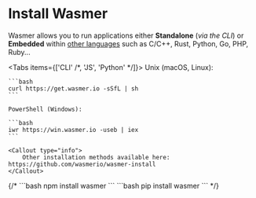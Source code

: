 # Install Wasmer


Wasmer allows you to run applications either **Standalone** (_via the CLI_) or **Embedded** within [other languages](./#wasmer-language-integrations) such as C/C++, Rust, Python, Go, PHP, Ruby...

<Tabs items={['CLI' /*, 'JS', 'Python' */]}>
  <Tab>
    Unix (macOS, Linux):

    ```bash
    curl https://get.wasmer.io -sSfL | sh
    ```

    PowerShell (Windows):

    ```bash
    iwr https://win.wasmer.io -useb | iex
    ```

    <Callout type="info">
        Other installation methods available here: https://github.com/wasmerio/wasmer-install
    </Callout>

  </Tab>
  {/* <Tab>
    ```bash
    npm install wasmer
    ```
  </Tab>
  <Tab>
    ```bash
    pip install wasmer
    ```
  </Tab> */}
</Tabs>

